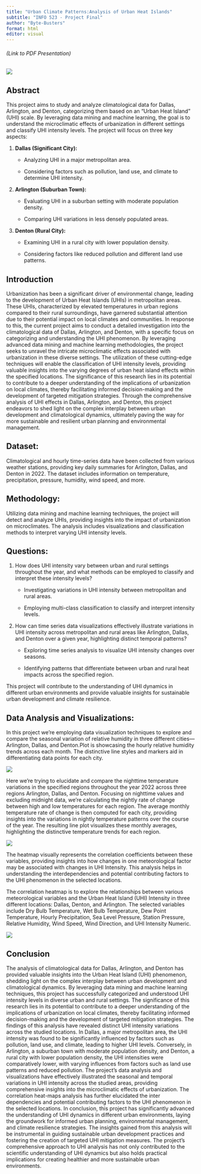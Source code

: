 ```yaml
---
title: "Urban Climate Patterns:Analysis of Urban Heat Islands"
subtitle: "INFO 523 - Project Final"
author: "Byte-Busters"
format: html
editor: visual
---
```


###### (Link to PDF Presentation) {background-image="images/dallas-united-states-travel-blog.jpg" background-opacity="0.35"}

![](./images/UHI_Title.png){fig-align="center"}

## **Abstract**

This project aims to study and analyze climatological data for Dallas, Arlington, and Denton, categorizing them based on an "Urban Heat Island" (UHI) scale. By leveraging data mining and machine learning, the goal is to understand the microclimatic effects of urbanization in different settings and classify UHI intensity levels. The project will focus on three key aspects:

1.  **Dallas (Significant City):**

    -   Analyzing UHI in a major metropolitan area.

    -   Considering factors such as pollution, land use, and climate to determine UHI intensity.

2.  **Arlington (Suburban Town):**

    -   Evaluating UHI in a suburban setting with moderate population density.

    -   Comparing UHI variations in less densely populated areas.

3.  **Denton (Rural City):**

    -   Examining UHI in a rural city with lower population density.

    -   Considering factors like reduced pollution and different land use patterns.

## **Introduction**

Urbanization has been a significant driver of environmental change, leading to the development of Urban Heat Islands (UHIs) in metropolitan areas. These UHIs, characterized by elevated temperatures in urban regions compared to their rural surroundings, have garnered substantial attention due to their potential impact on local climates and communities. In response to this, the current project aims to conduct a detailed investigation into the climatological data of Dallas, Arlington, and Denton, with a specific focus on categorizing and understanding the UHI phenomenon. By leveraging advanced data mining and machine learning methodologies, the project seeks to unravel the intricate microclimatic effects associated with urbanization in these diverse settings. The utilization of these cutting-edge techniques will enable the classification of UHI intensity levels, providing valuable insights into the varying degrees of urban heat island effects within the specified locations. The significance of this research lies in its potential to contribute to a deeper understanding of the implications of urbanization on local climates, thereby facilitating informed decision-making and the development of targeted mitigation strategies. Through the comprehensive analysis of UHI effects in Dallas, Arlington, and Denton, this project endeavors to shed light on the complex interplay between urban development and climatological dynamics, ultimately paving the way for more sustainable and resilient urban planning and environmental management.

## **Dataset:**

Climatological and hourly time-series data have been collected from various weather stations, providing key daily summaries for Arlington, Dallas, and Denton in 2022. The dataset includes information on temperature, precipitation, pressure, humidity, wind speed, and more.

## **Methodology:**

Utilizing data mining and machine learning techniques, the project will detect and analyze UHIs, providing insights into the impact of urbanization on microclimates. The analysis includes visualizations and classification methods to interpret varying UHI intensity levels.

## **Questions:**

1.  How does UHI intensity vary between urban and rural settings throughout the year, and what methods can be employed to classify and interpret these intensity levels?

    -   Investigating variations in UHI intensity between metropolitan and rural areas.

    -   Employing multi-class classification to classify and interpret intensity levels.

2.  How can time series data visualizations effectively illustrate variations in UHI intensity across metropolitan and rural areas like Arlington, Dallas, and Denton over a given year, highlighting distinct temporal patterns?

    -   Exploring time series analysis to visualize UHI intensity changes over seasons.

    -   Identifying patterns that differentiate between urban and rural heat impacts across the specified region.

This project will contribute to the understanding of UHI dynamics in different urban environments and provide valuable insights for sustainable urban development and climate resilience.

## **Data Analysis and Visualizations:**

In this project we're employing data visualization techniques to explore and compare the seasonal variation of relative humidity in three different cities---Arlington, Dallas, and Denton.Plot is showcasing the hourly relative humidity trends across each month. The distinctive line styles and markers aid in differentiating data points for each city.

![](./images/Seasonal_Comparison.png){fig-align="center"}

Here we're trying to elucidate and compare the nighttime temperature variations in the specified regions throughout the year 2022 across three regions Arlington, Dallas, and Denton. Focusing on nighttime values and excluding midnight data, we're calculating the nightly rate of change between high and low temperatures for each region. The average monthly temperature rate of change is then computed for each city, providing insights into the variations in nightly temperature patterns over the course of the year. The resulting line plot visualizes these monthly averages, highlighting the distinctive temperature trends for each region.\

![](./images/Region_Comaprison_by_months.png){fig-align="center"}

The heatmap visually represents the correlation coefficients between these variables, providing insights into how changes in one meteorological factor may be associated with changes in UHI Intensity. This analysis helps in understanding the interdependencies and potential contributing factors to the UHI phenomenon in the selected locations.

The correlation heatmap is to explore the relationships between various meteorological variables and the Urban Heat Island (UHI) Intensity in three different locations: Dallas, Denton, and Arlington. The selected variables include Dry Bulb Temperature, Wet Bulb Temperature, Dew Point Temperature, Hourly Precipitation, Sea Level Pressure, Station Pressure, Relative Humidity, Wind Speed, Wind Direction, and UHI Intensity Numeric.

![](./images/Correlation_HeatMap.png){fig-align="center"}

## **Conclusion**

The analysis of climatological data for Dallas, Arlington, and Denton has provided valuable insights into the Urban Heat Island (UHI) phenomenon, shedding light on the complex interplay between urban development and climatological dynamics. By leveraging data mining and machine learning techniques, this project has successfully categorized and understood UHI intensity levels in diverse urban and rural settings. The significance of this research lies in its potential to contribute to a deeper understanding of the implications of urbanization on local climates, thereby facilitating informed decision-making and the development of targeted mitigation strategies. The findings of this analysis have revealed distinct UHI intensity variations across the studied locations. In Dallas, a major metropolitan area, the UHI intensity was found to be significantly influenced by factors such as pollution, land use, and climate, leading to higher UHI levels. Conversely, in Arlington, a suburban town with moderate population density, and Denton, a rural city with lower population density, the UHI intensities were comparatively lower, with varying influences from factors such as land use patterns and reduced pollution. The project's data analysis and visualizations have effectively illustrated the seasonal and temporal variations in UHI intensity across the studied areas, providing comprehensive insights into the microclimatic effects of urbanization. The correlation heat-maps analysis has further elucidated the inter dependencies and potential contributing factors to the UHI phenomenon in the selected locations. In conclusion, this project has significantly advanced the understanding of UHI dynamics in different urban environments, laying the groundwork for informed urban planning, environmental management, and climate resilience strategies. The insights gained from this analysis will be instrumental in guiding sustainable urban development practices and fostering the creation of targeted UHI mitigation measures. The project's comprehensive approach to UHI analysis has not only contributed to the scientific understanding of UHI dynamics but also holds practical implications for creating healthier and more sustainable urban environments.
